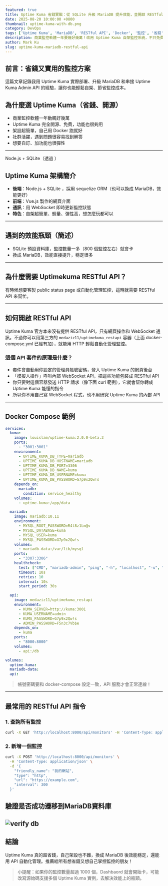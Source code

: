 ```yaml
---
featured: true
title: Uptime Kuma 省錢實戰：從 SQLite 升級 MariaDB 提升效能，並開啟 RESTful API
date: 2025-08-20 10:00:00 +0800
thumbnail: uptime-kuma-with-db.png
category: DevOps
tags: ['Uptime Kuma', 'MariaDB', 'RESTful API', 'Docker', '監控', '省錢']
description: 商業監控軟體一年要幾好幾萬！改用 Uptime Kuma 自架監控系統，不只免費還很好用。這篇教你怎麼升級資料庫、開啟 API，實戰踩雷心得大公開！
author: Mark Ku
slug: uptime-kuma-mariadb-restful-api
---
```


## 前言：省錢又實用的監控方案

這篇文章記錄我用 Uptime Kuma 實際部署、升級 MariaDB 和串接 Uptime Kuma Admin API 的經驗，讓你也能輕鬆自架、節省監控成本。

## 為什麼選 Uptime Kuma（省錢、開源）

- 商業監控軟體一年動輒好幾萬
- Uptime Kuma 完全開源、免費，功能也很夠用
- 架設超簡單，自己用 Docker 跑就好
- 社群活躍，遇到問題很容易找到解答
- 想要自訂、加功能也很彈性

---
Node.js + SQLite（透過 ）
## Uptime Kuma 架構簡介

- **後端**：Node.js + SQLite ，採用 sequelize ORM（也可以換成 MariaDB，效能更好）
- **前端**：Vue.js 製作的網頁介面
- **通訊**：用 WebSocket 即時更新監控狀態
- **特色**：自架超簡單、輕量、彈性高，想怎麼玩都可以

---

## 遇到的效能瓶頸（簡述）

- SQLite 預設資料庫，監控數量一多（800 個監控左右）就會卡
- 換成 MariaDB，效能直接提升，穩定很多

---

## 為什麼需要 Uptimekuma RESTful API？

有時候想要客製 public status page 或自動化管理監控，這時就需要 RESTful API 來幫忙。

---

## 如何開啟 RESTful API

Uptime Kuma 官方本來沒有提供 RESTful API，只有網頁操作和 WebSocket 通訊。不過你可以用第三方的 `medaziz11/uptimekuma_restapi` 容器（上面 docker-compose.yml 已經有加），就能用 HTTP 輕鬆自動化管理監控。

### 這個 API 套件的原理是什麼？

- 套件會自動用你設定的管理員帳號密碼，登入 Uptime Kuma 的網頁後台
- 「模擬人操作」呼叫內部 WebSocket API，把這些功能包裝成 RESTful API
- 你只要對這個容器發送 HTTP 請求（像下面 curl 範例），它就會幫你轉成 Uptime Kuma 能懂的指令
- 所以你不用自己寫 WebSocket 程式，也不用研究 Uptime Kuma 的內部 API

---

## Docker Compose 範例

```yaml
services:
  kuma:
    image: louislam/uptime-kuma:2.0.0-beta.3
    ports:
      - "3001:3001"
    environment:
      - UPTIME_KUMA_DB_TYPE=mariadb
      - UPTIME_KUMA_DB_HOSTNAME=mariadb
      - UPTIME_KUMA_DB_PORT=3306
      - UPTIME_KUMA_DB_NAME=kuma
      - UPTIME_KUMA_DB_USERNAME=kuma
      - UPTIME_KUMA_DB_PASSWORD=G7p9x2Qw!s
    depends_on:
      mariadb:
        condition: service_healthy
    volumes:
      - uptime-kuma:/app/data

  mariadb:
    image: mariadb:10.11
    environment:
      - MYSQL_ROOT_PASSWORD=R4t8z1Lm@v
      - MYSQL_DATABASE=kuma
      - MYSQL_USER=kuma
      - MYSQL_PASSWORD=G7p9x2Qw!s
    volumes:
      - mariadb-data:/var/lib/mysql
    ports:
      - "3307:3306"
    healthcheck:
      test: ["CMD", "mariadb-admin", "ping", "-h", "localhost", "-u", "root", "-pR4t8z1Lm@v"]
      timeout: 10s
      retries: 10
      interval: 10s
      start_period: 30s

  api:
    image: medaziz11/uptimekuma_restapi
    environment:
      - KUMA_SERVER=http://kuma:3001
      - KUMA_USERNAME=admin
      - KUMA_PASSWORD=G7p9x2Qw!s
      - ADMIN_PASSWORD=F5n3c7Vb$e
    depends_on:
      - kuma
    ports:
      - "8000:8000"
    volumes:
      - api:/db

volumes:
  uptime-kuma:
  mariadb-data:
  api:
```

> 帳號密碼要和 docker-compose 設定一致，API 服務才會正常連線！

---

## 最常用的 RESTful API 指令

### 1. 查詢所有監控

```bash
curl -X GET 'http://localhost:8000/api/monitors' -H 'Content-Type: application/json'
```

### 2. 新增一個監控

```bash
curl -X POST 'http://localhost:8000/api/monitors' \
  -H 'Content-Type: application/json' \
  -d '{
    "friendly_name": "我的網站",
    "type": "http",
    "url": "https://example.com",
    "interval": 300
  }'
```

## 驗證是否成功遷移到MariaDB資料庫
![verify db](verify-db.png)
---

## 結論

Uptime Kuma 真的超省錢，自己架設也不難，換成 MariaDB 後效能穩定，還能用 API 自動化管理。推薦給所有想省錢又想自己掌控監控的朋友！

> 小提醒：如果你的監控數量超過 1000 個，Dashbaord 就會開始卡，可能改寫源始碼支援多個 Uptime Kuma 實例，去解決效能上的瓶頸。

